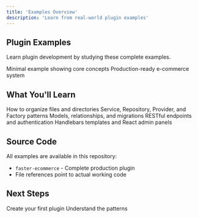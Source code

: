 ```yaml
---
title: 'Examples Overview'
description: 'Learn from real-world plugin examples'
---
```


## Plugin Examples

Learn plugin development by studying these complete examples.

<CardGroup cols={2}>
  <Card title="Simple Blog" icon="newspaper" href="/examples/simple-blog">
    Minimal example showing core concepts
  </Card>
  <Card title="E-commerce Plugin" icon="cart-shopping" href="/examples/ecommerce-plugin">
    Production-ready e-commerce system
  </Card>
</CardGroup>

## What You'll Learn

<AccordionGroup>
  <Accordion title="Plugin Structure" icon="folder-tree">
    How to organize files and directories
  </Accordion>
  
  <Accordion title="Design Patterns" icon="diagram-project">
    Service, Repository, Provider, and Factory patterns
  </Accordion>
  
  <Accordion title="Database Design" icon="database">
    Models, relationships, and migrations
  </Accordion>
  
  <Accordion title="API Design" icon="cloud">
    RESTful endpoints and authentication
  </Accordion>
  
  <Accordion title="Frontend Integration" icon="browser">
    Handlebars templates and React admin panels
  </Accordion>
</AccordionGroup>

## Source Code

All examples are available in this repository:
- `faster-ecommerce` - Complete production plugin
- File references point to actual working code

## Next Steps

<CardGroup cols={2}>
  <Card title="Start Building" href="/building/setup">
    Create your first plugin
  </Card>
  <Card title="Architecture" href="/architecture">
    Understand the patterns
  </Card>
</CardGroup>
